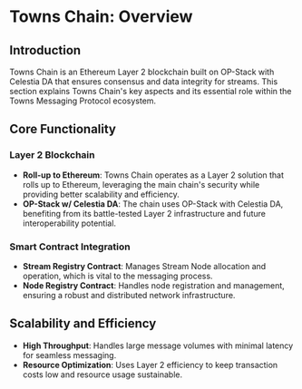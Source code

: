 # Towns Chain: Overview

## **Introduction**

Towns Chain is an Ethereum Layer 2 blockchain built on OP-Stack with Celestia DA that ensures consensus and data integrity for streams. This section explains Towns Chain's key aspects and its essential role within the Towns Messaging Protocol ecosystem.

## **Core Functionality**

### **Layer 2 Blockchain**

- **Roll-up to Ethereum**: Towns Chain operates as a Layer 2 solution that rolls up to Ethereum, leveraging the main chain's security while providing better scalability and efficiency.
- **OP-Stack w/ Celestia DA**: The chain uses OP-Stack with Celestia DA, benefiting from its battle-tested Layer 2 infrastructure and future interoperability potential.

### **Smart Contract Integration**

- **Stream Registry Contract**: Manages Stream Node allocation and operation, which is vital to the messaging process.
- **Node Registry Contract**: Handles node registration and management, ensuring a robust and distributed network infrastructure.

## **Scalability and Efficiency**

- **High Throughput**: Handles large message volumes with minimal latency for seamless messaging.
- **Resource Optimization**: Uses Layer 2 efficiency to keep transaction costs low and resource usage sustainable.